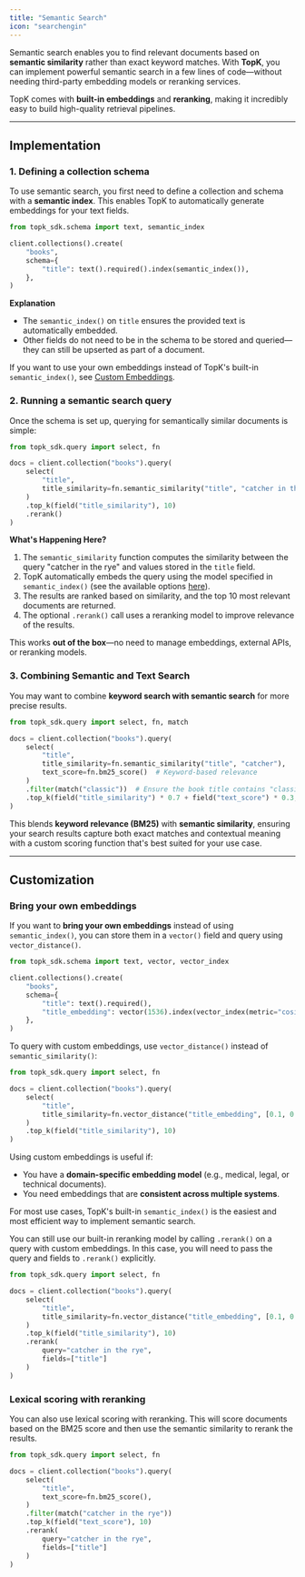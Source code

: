 ```yaml
---
title: "Semantic Search"
icon: "searchengin"
---
```


Semantic search enables you to find relevant documents based on **semantic similarity** rather than exact keyword matches. With **TopK**, you can implement powerful semantic search in a few lines of code—without needing third-party embedding models or reranking services. 

TopK comes with **built-in embeddings** and **reranking**, making it incredibly easy to build high-quality retrieval pipelines.

---

## Implementation

### 1. Defining a collection schema

To use semantic search, you first need to define a collection and schema with a **semantic index**. This enables TopK to automatically generate embeddings for your text fields.

<CodeGroup>

```python Python
from topk_sdk.schema import text, semantic_index

client.collections().create(
    "books",
    schema={
        "title": text().required().index(semantic_index()),
    },
)
```

</CodeGroup>

**Explanation**

* The `semantic_index()` on `title` ensures the provided text is automatically embedded.
* Other fields do not need to be in the schema to be stored and queried—they can still be upserted as part of a document.

If you want to use your own embeddings instead of TopK's built-in `semantic_index()`, see [Custom Embeddings](#bring-your-own-embeddings).

### 2. Running a semantic search query

Once the schema is set up, querying for semantically similar documents is simple:

<CodeGroup>

```python Python
from topk_sdk.query import select, fn

docs = client.collection("books").query(
    select(
        "title",
        title_similarity=fn.semantic_similarity("title", "catcher in the rye")
    )
    .top_k(field("title_similarity"), 10)
    .rerank()
)
```

</CodeGroup>

**What's Happening Here?**

1. The `semantic_similarity` function computes the similarity between the query "catcher in the rye" and values stored in the `title` field.
2. TopK automatically embeds the query using the model specified in `semantic_index()` (see the available options [here](/collections/create#semantic-index)).
3. The results are ranked based on similarity, and the top 10 most relevant documents are returned.
4. The optional `.rerank()` call uses a reranking model to improve relevance of the results.

This works **out of the box**—no need to manage embeddings, external APIs, or reranking models.

### 3. Combining Semantic and Text Search

You may want to combine **keyword search with semantic search** for more precise results.

<CodeGroup>

```python Python
from topk_sdk.query import select, fn, match

docs = client.collection("books").query(
    select(
        "title",
        title_similarity=fn.semantic_similarity("title", "catcher"),
        text_score=fn.bm25_score()  # Keyword-based relevance
    )
    .filter(match("classic"))  # Ensure the book title contains "classic" keyword
    .top_k(field("title_similarity") * 0.7 + field("text_score") * 0.3, 10)
)
```

</CodeGroup>

This blends **keyword relevance (BM25)** with **semantic similarity**, ensuring your search results capture both exact matches and contextual meaning with a custom scoring function that's best suited for your use case.

---

## Customization

### Bring your own embeddings

If you want to **bring your own embeddings** instead of using `semantic_index()`, you can store them in a `vector()` field and query using `vector_distance()`.

<CodeGroup>

```python Python
from topk_sdk.schema import text, vector, vector_index

client.collections().create(
    "books",
    schema={
        "title": text().required(),
        "title_embedding": vector(1536).index(vector_index(metric="cosine")),  # Custom embeddings
    },
)
```

</CodeGroup>

To query with custom embeddings, use `vector_distance()` instead of `semantic_similarity()`:

<CodeGroup>

```python Python
from topk_sdk.query import select, fn

docs = client.collection("books").query(
    select(
        "title",
        title_similarity=fn.vector_distance("title_embedding", [0.1, 0.2, 0.3, ...])
    )
    .top_k(field("title_similarity"), 10)
)
```

</CodeGroup>

Using custom embeddings is useful if:
* You have a **domain-specific embedding model** (e.g., medical, legal, or technical documents).
* You need embeddings that are **consistent across multiple systems**.

For most use cases, TopK's built-in `semantic_index()` is the easiest and most efficient way to implement semantic search.

You can still use our built-in reranking model by calling `.rerank()` on a query with custom embeddings. In this case, you will need to pass the query and fields to `.rerank()` explicitly.

<CodeGroup>

```python Python
from topk_sdk.query import select, fn

docs = client.collection("books").query(
    select(
        "title",
        title_similarity=fn.vector_distance("title_embedding", [0.1, 0.2, 0.3, ...])
    )
    .top_k(field("title_similarity"), 10)
    .rerank(
        query="catcher in the rye",
        fields=["title"]
    )
)
```

</CodeGroup>

### Lexical scoring with reranking

You can also use lexical scoring with reranking. This will score documents based on the BM25 score and then use the semantic similarity to rerank the results.

<CodeGroup>

```python Python
from topk_sdk.query import select, fn

docs = client.collection("books").query(
    select(
        "title",
        text_score=fn.bm25_score(),
    )
    .filter(match("catcher in the rye"))
    .top_k(field("text_score"), 10)
    .rerank(
        query="catcher in the rye",
        fields=["title"]
    )
)
```

</CodeGroup>
